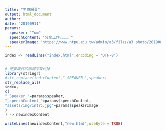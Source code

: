 ```yaml
---
title: "生成網頁"
output: html_document
author:
date: "20190911"
params:
  speaker: "Tom"
  speechContent: "分享工作。。。。。"
  speakerImage: "https://www.ntpu.edu.tw/admin/a3/files/a3_photo/20190805162930.jpg"
---
```



```r
index <- readLines("index.html",encoding = 'UTF-8')


# 把要取代的關鍵字取代掉
library(stringr)
#str_replace(indexContent,"_SPEAKER_",speaker)
str_replace_all(
index,
c(
"_Speaker_"=params$speaker,
"_speechContent_"=params$speechContent,
"assets/img/intro.jpg"=params$speakerImage
)
) -> newindexContent

writeLines(newindexContent,"new.html",useByte = TRUE)
```
